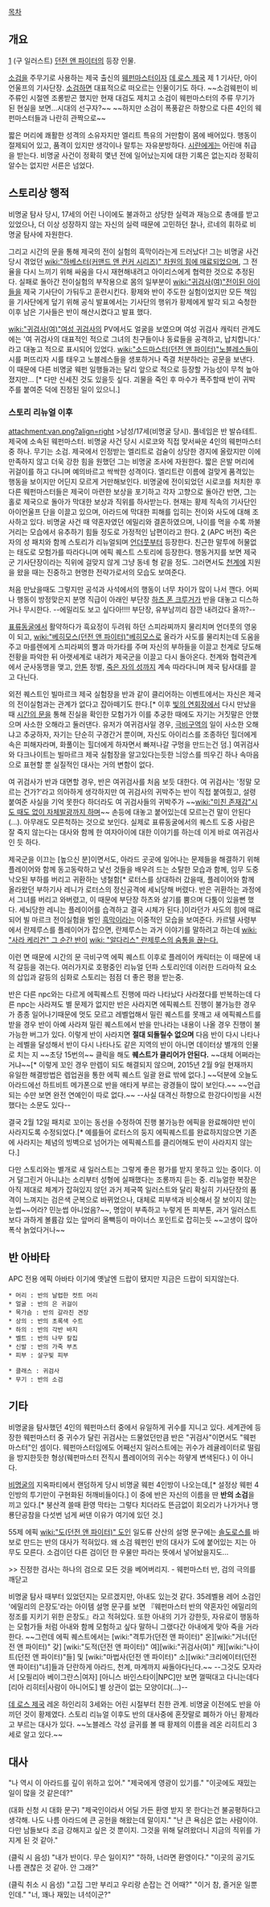 [[목차]]
== 개요 ==
[attachment:/wp_2008_052_calendar_a_1024.jpg?width=550]
(구 일러스트)
[[던전 앤 파이터]]의 등장 인물. 

[[소검]]을 주무기로 사용하는 제국 출신의 [[웨펀마스터]]이자 [[데 로스 제국]] 제 1 기사단, 아이언울프의 기사단장. [[소검]]하면 대표적으로 떠오르는 인물이기도 하다. ~~소검웨펀이 비주류인 시절엔 조롱받곤 했지만 현재 대검도 제치고 소검이 웨펀마스터의 주류 무기가 된 현실을 보면...시대의 선구자?~~ ~~하지만 소검이 폭풍같은 하향으로 다른 4인의 웨펀마스터들과 나란히 관짝으로~~

짧은 머리에 쾌활한 성격의 소유자지만 엘리트 특유의 거만함이 몸에 배어있다. 행동이 절제되어 있고, 품격이 있지만 생각이나 말투는 자유분방하다. [[시란]]에게는 어린애 취급을 받는다. 비명굴 사건이 정확히 몇년 전에 일어났는지에 대한 기록은 없는지라 정확히 알수는 없지만 서른은 넘었다.
== 스토리상 행적 ==
비명굴 탐사 당시, 17세의 어린 나이에도 불과하고 상당한 실력과 재능으로 총애를 받고 있었으나, 더 이상 성장하지 않는 자신의 실력 때문에 고민하던 찰나, 르네의 휘하로 비명굴 탐사에 자원한다.

그리고 시간의 문을 통해 제국의 전이 실험의 흑막이라는게 드러났다! 그는 비명굴 사건 당시 겪었던 [[wiki:"하베스터(커맨드 앤 컨커 시리즈)" 차원의 힘에 매료되었으며]], 그 전율을 다시 느끼기 위해 싸움을 다시 재현해내려고 아이리스에게 협력한 것으로 추정된다. 실패로 돌아간 전이실험의 부작용으로 몸의 일부분이 [[wiki:"귀검사(여)"전이된 아이들을]] 제국 기사단이 가둬두고 훈련시킨다. 황제와 반이 주도한 실험이었지만 모든 책임을 기사단에게 덮기 위해 공식 발표에서는 기사단의 행위가 황제에게 발각 되고 숙청한 이후 남은 기사들은 반이 해산시켰다고 발표 했다.

[[wiki:"귀검사(여)"여성 귀검사]]의 PV에서도 얼굴을 보였으며 여성 귀검사 캐릭터 관계도에는 '여 귀검사의 대표적인 적으로 그녀의 친구들이나 동료들을 공격하고, 납치합니다.' 라고 대놓고 적으로 표시되어 있었다. [[wiki:"소드마스터(던전 앤 파이터)"노블레스]]들이 시를 퍼뜨리자 시를 태우고 노블레스들을 생포하거나 즉결 처분하라는 공문을 보낸다. 이 때문에 다른 비명굴 웨펀 일행들과는 달리 앞으로 적으로 등장할 가능성이 무척 높아졌지만... [* 다만 신세진 것도 있을듯 싶다. 괴물을 죽인 후 마수가 폭주할때 반이 귀박주를 붙여준 덕에 진정된 일이 있으니.]
=== 스토리 리뉴얼 이후 ===
attachment:van.png?align=right
>남성/17세(비명굴 당시). 풀네임은 반 발슈테트. 제국에 소속된 웨펀마스터. 비명굴 사건 당시 시로코와 직접 맞서싸운 4인의 웨펀마스터 중 하나. 무기는 소검. 제국에서 인정받는 엘리트로 검술이 상당한 경지에 올랐지만 이에 만족하지 않고 더욱 강한 힘을 원했던 그는 비명굴 조사에 자원한다. 짧은 은발 머리에 귀걸이를 하고 다니며 예의바르고 싹싹한 성격이다. 엘리트란 이름에 걸맞게 품격있는 행동을 보이지만 어딘지 모르게 거만해보인다. 비명굴에 전이되었던 시로코를 처치한 후 다른 웨펀마스터들은 제국이 마련한 보상을 포기하고 각자 고향으로 돌아간 반면, 그는 홀로 제국으로 돌아가 막대한 보상과 직위를 하사받는다. 현재는 황제 직속의 기사단인 아이언울프 단을 이끌고 있으며, 아라드에 막대한 피해를 입히는 전이와 사도에 대해 조사하고 있다. 비명굴 사건 때 약혼자였던 에밀리와 결혼하였으며, 나이를 먹을 수록 까불거리는 모습에서 유추하기 힘들 정도로 가정적인 남편이라고 한다.
[attachment:/ScreenShot2015_0323_222402336.jpg]
(APC 버전)
죽은 자의 성 패치와 함께 스토리가 리뉴얼되며 [[언더풋]]부터 등장한다. 친근한 말투에 허물없는 태도로 모험가를 따라다니며 에픽 퀘스트 스토리에 등장한다. 행동거지를 보면 제국군 기사단장이라는 직위에 걸맞지 않게 그냥 동네 형 같을 정도. 그러면서도 [[천계]]에 지원을 왔을 때는 진중하고 현명한 전략가로서의 모습도 보여준다.

처음 만났을때도 그렇지만 공석과 사석에서의 행동이 너무 차이가 많이 나서 깬다. 어찌나 행동이 방정맞은지 분명 직급이 아래인 부단장 [[하츠 폰 크루거]]가 반을 대놓고 디스하거나 무시한다. --에밀리도 보고 싶다아!!!! 부단장, 유부남끼리 잠깐 내려갔다 올까?-- 

[[표류동굴]]에서 활약하다가 흑요정이 두려워 하던 스피라찌까지 물리치며 언더풋의 영웅이 되고, [[wiki:"베히모스(던전 앤 파이터)"베히모스]]로 올라가 사도를 물리치는데 도움을 주고 마를렌에게 스피라찌의 뿔과 마가타를 주며 자신의 부하들을 이끌고 천계로 당도해 전황을 파악한 뒤 아랫세계로 내려가 제국군을 이끌고 다시 돌아온다. 천계와 협력관계에서 군사동맹을 맺고, [[안톤]] 정벌, [[죽은 자의 성]]까지 계속 따라다니며 제국 탐사대를 끌고 다닌다. 

외전 퀘스트인 빌마르크 제국 실험장을 반과 같이 클리어하는 이벤트에서는 자신은 제국의 전이실험과는 관계가 없다고 잡아떼기도 한다.[* 이후 [[빛의 연회장]]에서 다시 만났을 때 [[시간의 문]]을 통해 진실을 확인한 모험가가 이를 추궁한 때에도 자기는 거짓말은 안했으며 사소한 오해라고 둘러댄다. 유저가 여귀검사일 경우, [[극비구역]]의 일이 사소한 오해냐고 추궁하자, 자기는 단순히 구경간거 뿐이며, 자신도 아이리스를 조종하던 힐더에게 속은 피해자라며, 화풀이는 힐더에게 하자면서 빠져나갈 구멍을 만드는건 덤.] 여귀검사와 다크나이트는 빌마르크 제국 실험장을 알고있다는듯한 늬앙스를 띄우긴 하나 속마음으로 표현할 뿐 실질적인 대사는 거의 변함이 없다.

여 귀검사가 반과 대면할 경우, 반은 여귀검사를 처음 보듯 대한다. 여 귀검사는 '정말 모르는 건가?'라고 의아하게 생각하지만 여 귀검사의 귀박주는 반이 직접 붙여줬고, 설령 붙여준 사실을 기억 못한다 하더라도 여 귀검사들의 귀박주가 ~~[[wiki:"미친 존재감"시도 때도 없이 자체발광까지 하며]]~~ 손등에 대놓고 붙어있는데 모르는건 말이 안된다(...).  아무래도 모른척하는 것으로 보인다. 실제로 표류동굴에서의 퀘스트 도중 사람은 잘 죽지 않는다는 대사와 함께 한 여자아이에 대한 이야기를 하는데 이게 바로 여귀검사인 듯 하다.

제국군을 이끄는 [높으신 분]이면서도, 아라드 곳곳에 일어나는 문제들을 해결하기 위해 플레이어와 함께 동고동락하고 낯선 것들을 배우려 드는 소탈한 모습과 함께, 임무 도중 낙오된 부하를 버리고 귀환하는 냉철함[* 로터스를 상대하러 갔을때, 플레이어와 함께 올라왔던 부하기사 레니가 로터스의 정신공격에 세뇌당해 버렸다. 반은 귀환하는 과정에서 그녀를 버리고 와버렸고, 이 때문에 부단장 하츠와 살기를 뿜으며 다툼이 있을뻔 했다. 세뇌당한 레니는 플레이어를 습격하고 결국 시체가 된다.]이라던가 사도의 힘에 매료되어 빌 마르크 전이실험을 벌인 [[흑막]]이라는 이중적인 모습을 보여준다. 카르텔 사령부에서 란제루스를 플레이어가 잡으면, 란제루스는 과거 이야기를 말하려고 하는데 [[wiki: "사라 케리건" 그 순간 반이]] [[wiki: "알다리스" 란제루스의 숨통을 끊는다.]] 

이런 면 때문에 시간의 문 극비구역 에픽 퀘스트 이후로 플레이어 캐릭터는 이 때문에 내적 갈등을 겪는다. 여러가지로 호평중인 리뉴얼 던파 스토리인데 이러한 드라마적 요소의 삽입과 갈등의 심화로 스토리는 점점 더 좋은 평을 받는중.

반은 다른 npc와는 다르게 에픽퀘스트 진행에 따라 나타났다 사라졌다를 반복하는데 다른 npc는 사라져도 별 문제가 없지만 반은 사라지면 에픽퀘스트 진행이 불가능한 경우가 종종 일어나기때문에 멋도 모르고 레벨업해서 밀린 퀘스트를 못깨고 새 에픽퀘스트를 받을 경우 반이 아예 사라져 밀린 퀘스트에서 반을 만나라는 내용이 나올 경우 진행이 불가능한 버그가 있다.  이렇게 반이 사라지면 '''절대 되돌릴수 없으며''' 다음 반이 다시 나타나는 레벨을 달성해서 반이 다시 나타나도 같은 지역의 반이 아니면 데이터상 별개의 인물로 치는 지 ~~초당 15번의~~ 클릭을 해도 '''퀘스트가 클리어가 안된다.''' ~~대체 어쩌라는거냐~~[* 이렇게 꼬인 경우 만렙이 되도 해결되지 않으며, 2015년 2월 9일 현재까지 유일한 해결방법은 렙업권을 통한 에픽 퀘스트 일괄 완료 밖에 없다.] ~~덕분에 오늘도 아라드에선 하트비트 메가폰으로 반을 애타게 부르는 광경들이 많이 보인다.~~ ~~언급되는 수만 보면 완전 연예인이 따로 없다.~~ --사실 대격신 하향으로 한강다이빙을 시전했다는 소문도 있다--

결국 2월 12일 패치로 꼬이는 동선을 수정하여 진행 불가능한 에픽을 완료해야만 반이 사라지도록 수정되었다.[* 예를들어 로터스의 둥지 에픽퀘스트를 완료하지않으면 기존에 사라지는 체념의 빙벽으로 넘어가는 에픽퀘스트를 클리어해도 반이 사라지지 않는다.]

다만 스토리와는 별개로 새 일러스트는 그렇게 좋은 평가를 받지 못하고 있는 중이다. 이거 덜그린거 아니냐는 소리부터 성형에 실패했다는 조롱까지 듣는 중. 리뉴얼한 복장은 아직 제대로 체계가 잡혀있지 않던 과거 제국쪽 일러스트와 달리 확실히 기사단장의 품격이 느껴지는 검은색 군복으로 바뀌었으나, 대체로 피부색과 비슷해서 잘 보이지 않는 눈썹~~어라? 민눈썹 아니었음?~~, 명암이 부족하고 누렇게 뜬 피부톤, 과거 일러스트보다 과하게 볼륨감 있는 앞머리 올빽등이 마이너스 포인트로 잡히는듯 ~~고생이 많아 폭삭 늙었다거나~~ 

== 반 아바타 ==
APC 전용 에픽 아바타 이기에 옛날엔 드랍이 됐지만 지금은 드랍이 되지않는다.

 * 머리 : 반의 날렵한 컷트 머리
 * 얼굴 : 반의 은 귀걸이
 * 목가슴 : 반의 갈라진 견장
 * 상의 : 반의 초록색 수트
 * 하의 : 반의 각반 바지
 * 벨트 : 반의 나무 칼집
 * 신발 : 반의 가죽 부츠
 * 피부 : 살구빛 피부

 * 클래스 : 귀검사
 * 무기 : 반의 소검

== 기타 ==
비명굴을 탐사했던 4인의 웨펀마스터 중에서 유일하게 귀수를 지니고 있다. 세계관에 등장한 웨펀마스터 중 귀수가 달린 귀검사는 드물었던만큼 반은 "귀검사"이면서도 "웨펀마스터"인 셈이다. 웨펀마스터임에도 어째선지 일러스트에는 귀수가 레귤레이터로 떨림을 방지한듯한 형상(웨펀마스터 전직시 플레이어의 귀수는 하얗게 변색된다.) 이 아니다.

[[비명굴]]의 지옥파티에서 랜덤하게 당시 비명굴 웨펀 4인방이 나오는데,[* 설정상 웨펀 4인방의 투기만이 구현화된 허깨비들이다.] 이 중에 반은 자신의 이름을 딴 '''반의 소검'''을 끼고 있다.[* 붕산격 쓸때 환영 막타는 그렇다 치더라도 뜬금없이 회오리가 나가거나 맹룡단공참을 다섯번 넘게 써댄 이유가 여기에 있던 것.]

55제 에픽 [[wiki:"도(던전 앤 파이터)" 도]]인 일도류 산산의 설명 문구에는 [[솔도로스]]를 바보로 만드는 반의 대사가 적혀있다. 왜 소검 웨펀인 반의 대사가 도에 붙어있는 지는 아무도 모른다. 소검이던 다른 검이던 한 우물만 파라는 뜻에서 넣어놨을지도...

>> 진정한 검사는 하나의 검으로 모든 것을 베어버리지. - 웨펀마스터 반, 검의 극의를 깨닫고

비명굴 탐사 때부터 있었던지는 모르겠지만, 아내도 있는것 같다. 35레벨용 레어 소검인 '에밀리의 은장도'라는 아이템 설명 문구를 보면 『웨펀마스터 반의 약혼자인 에밀리의 정조를 지키기 위한 은장도』라고 적혀있다. 또한 아내의 기가 강한듯, 자유로이 행동하는 모험가들 처럼 아내와 함께 모험하고 싶다 말하니 그랬다간 아내에게 맞아 죽을 거라 한다. ~~그런데 에픽 퀘스트에서는 [wiki:"격투가(던전 앤 파이터)" 온][wiki:"거너(던전 앤 파이터)" 갖] [wiki:"도적(던전 앤 파이터)" 여][wiki:"귀검사(여)" 캐][wiki:"나이트(던전 앤 파이터)"들] 및 [wiki:"마법사(던전 앤 파이터)" 소][wiki:"크리에이터(던전 앤 파이터)"녀]들과 단란하게 아라드, 천계, 마계까지 싸돌아다닌다.~~ --그것도 모자라서 [오필리아 베이그란스|여자] [아니스 바인스타이|NPC]만 보면 껄떡대고 다니는데다 [리아 리히터|사람이 아니어도] 별 상관이 없는 모양이댜(...)--

[[데 로스 제국]] 레온 하인리히 3세와는 어린 시절부터 친한 관계. 비명굴 이전에도 반을 아끼던 것이 황제였다. 스토리 리뉴얼 이후도 반의 대사중에 혼잣말로 폐하가 아닌 황제라고 부르는 대사가 있다. ~~노블레스 각성 글귀를 볼 때 황제의 이름을 레온 리히트리 3세로 알고 있다.~~

== 대사 ==

"나 역시 이 아라드를 깊이 위하고 있어."
"제국에게 영광이 있기를."
"이곳에도 재밌는 일이 많을 것 같은데?"

(대화 신청 시 대화 문구)
"제국인이라서 어딜 가든 환영 받지 못 한다는건 불공평하다고 생각해. 나도 나름 아라드에 큰 공헌을 해왔는데 말이지."
"난 큰 욕심은 없는 사람이야. 다만 남들보다 조금 강해지고 싶은 것 뿐이지. 그것을 위해 달려왔더니 지금의 직위를 가지게 된 것 같아."

(클릭 시 음성)
"내가 반이다. 무슨 일이지?"
"하하, 너라면 환영이다."
"이곳의 공기도 나름 괜찮은 것 같아. 안 그래?"


(클릭 취소 시 음성)
"고집 그만 부리고 우리랑 손잡는 건 어때?"
"이거 참, 즐거운 일뿐인데."
"너, 꽤나 재밌는 녀석이군?"
